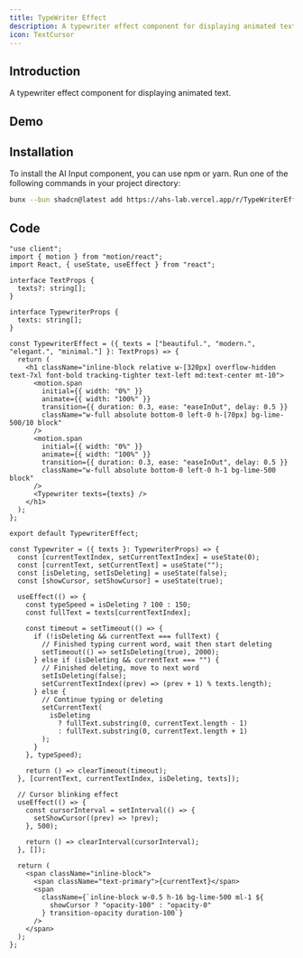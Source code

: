 ```yaml
---
title: TypeWriter Effect
description: A typewriter effect component for displaying animated text..
icon: TextCursor
---
```


## Introduction

A typewriter effect component for displaying animated text.

## Demo
<Preview link="TypeWriterEffect">
<TypewriterEffect/>
</Preview>

## Installation
To install the AI Input component, you can use npm or yarn. Run one of the following commands in your project directory:
```bash
bunx --bun shadcn@latest add https://ahs-lab.vercel.app/r/TypeWriterEffect.json
```


## Code
```tsx
"use client";
import { motion } from "motion/react";
import React, { useState, useEffect } from "react";

interface TextProps {  
  texts?: string[];
}

interface TypewriterProps {
  texts: string[];
}

const TypewriterEffect = ({ texts = ["beautiful.", "modern.", "elegant.", "minimal."] }: TextProps) => {
  return (
    <h1 className="inline-block relative w-[320px] overflow-hidden text-7xl font-bold tracking-tighter text-left md:text-center mt-10">
      <motion.span
        initial={{ width: "0%" }}
        animate={{ width: "100%" }}
        transition={{ duration: 0.3, ease: "easeInOut", delay: 0.5 }}
        className="w-full absolute bottom-0 left-0 h-[70px] bg-lime-500/10 block"
      />
      <motion.span
        initial={{ width: "0%" }}
        animate={{ width: "100%" }}
        transition={{ duration: 0.3, ease: "easeInOut", delay: 0.5 }}
        className="w-full absolute bottom-0 left-0 h-1 bg-lime-500 block"
      />
      <Typewriter texts={texts} />
    </h1>
  );
};

export default TypewriterEffect;

const Typewriter = ({ texts }: TypewriterProps) => {
  const [currentTextIndex, setCurrentTextIndex] = useState(0);
  const [currentText, setCurrentText] = useState("");
  const [isDeleting, setIsDeleting] = useState(false);
  const [showCursor, setShowCursor] = useState(true);

  useEffect(() => {
    const typeSpeed = isDeleting ? 100 : 150;
    const fullText = texts[currentTextIndex];

    const timeout = setTimeout(() => {
      if (!isDeleting && currentText === fullText) {
        // Finished typing current word, wait then start deleting
        setTimeout(() => setIsDeleting(true), 2000);
      } else if (isDeleting && currentText === "") {
        // Finished deleting, move to next word
        setIsDeleting(false);
        setCurrentTextIndex((prev) => (prev + 1) % texts.length);
      } else {
        // Continue typing or deleting
        setCurrentText(
          isDeleting
            ? fullText.substring(0, currentText.length - 1)
            : fullText.substring(0, currentText.length + 1)
        );
      }
    }, typeSpeed);

    return () => clearTimeout(timeout);
  }, [currentText, currentTextIndex, isDeleting, texts]);

  // Cursor blinking effect
  useEffect(() => {
    const cursorInterval = setInterval(() => {
      setShowCursor((prev) => !prev);
    }, 500);

    return () => clearInterval(cursorInterval);
  }, []);

  return (
    <span className="inline-block">
      <span className="text-primary">{currentText}</span>
      <span
        className={`inline-block w-0.5 h-16 bg-lime-500 ml-1 ${
          showCursor ? "opacity-100" : "opacity-0"
        } transition-opacity duration-100`}
      />
    </span>
  );
};
```


